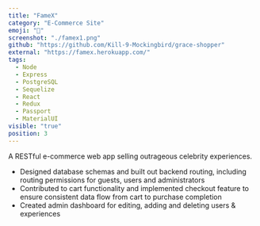 ```yaml
---
title: "FameX"
category: "E-Commerce Site"
emoji: "🛒"
screenshot: "./famex1.png"
github: "https://github.com/Kill-9-Mockingbird/grace-shopper"
external: "https://famex.herokuapp.com/"
tags:
  - Node
  - Express
  - PostgreSQL
  - Sequelize
  - React
  - Redux
  - Passport
  - MaterialUI
visible: "true"
position: 3
---
```


A RESTful e-commerce web app selling outrageous celebrity experiences.

- Designed database schemas and built out backend routing, including routing permissions for guests, users and administrators
- Contributed to cart functionality and implemented checkout feature to ensure consistent data flow from cart to purchase completion
- Created admin dashboard for editing, adding and deleting users & experiences
